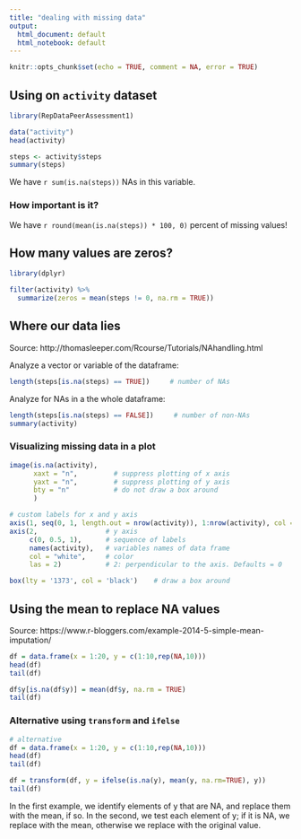 ```yaml
---
title: "dealing with missing data"
output:
  html_document: default
  html_notebook: default
---
```


```r
knitr::opts_chunk$set(echo = TRUE, comment = NA, error = TRUE)
```

## Using on `activity` dataset

```r
library(RepDataPeerAssessment1)

data("activity")
head(activity)
```


```r
steps <- activity$steps
summary(steps)
```

We have `r sum(is.na(steps))` NAs in this variable.

### How important is it?

We have `r round(mean(is.na(steps)) * 100, 0)` percent of missing values!



## How many values are zeros?

```r
library(dplyr)

filter(activity) %>%
  summarize(zeros = mean(steps != 0, na.rm = TRUE))
```

## Where our data lies
Source: http://thomasleeper.com/Rcourse/Tutorials/NAhandling.html

Analyze a vector or variable of the dataframe:
```r
length(steps[is.na(steps) == TRUE])     # number of NAs
```

Analyze for NAs in a the whole dataframe:
```r
length(steps[is.na(steps) == FALSE])     # number of non-NAs
summary(activity)
```

### Visualizing missing data in a plot
```r
image(is.na(activity),
      xaxt = "n",         # suppress plotting of x axis
      yaxt = "n",         # suppress plotting of y axis
      bty = "n"           # do not draw a box around
      )

# custom labels for x and y axis
axis(1, seq(0, 1, length.out = nrow(activity)), 1:nrow(activity), col = "white")
axis(2,                 # y axis
     c(0, 0.5, 1),      # sequence of labels
     names(activity),   # variables names of data frame
     col = "white",     # color
     las = 2)           # 2: perpendicular to the axis. Defaults = 0

box(lty = '1373', col = 'black')    # draw a box around
```


## Using the mean to replace NA values
Source: https://www.r-bloggers.com/example-2014-5-simple-mean-imputation/

```r
df = data.frame(x = 1:20, y = c(1:10,rep(NA,10)))
head(df)
tail(df)
```

```r
df$y[is.na(df$y)] = mean(df$y, na.rm = TRUE)
tail(df)
```


### Alternative using `transform` and `ifelse`
```r
# alternative
df = data.frame(x = 1:20, y = c(1:10,rep(NA,10)))
head(df)
tail(df)

df = transform(df, y = ifelse(is.na(y), mean(y, na.rm=TRUE), y))
tail(df)
```

In the first example, we identify elements of y that are NA, and replace them with the mean, if so. In the second, we test each element of y; if it is NA, we replace with the mean, otherwise we replace with the original value. 



